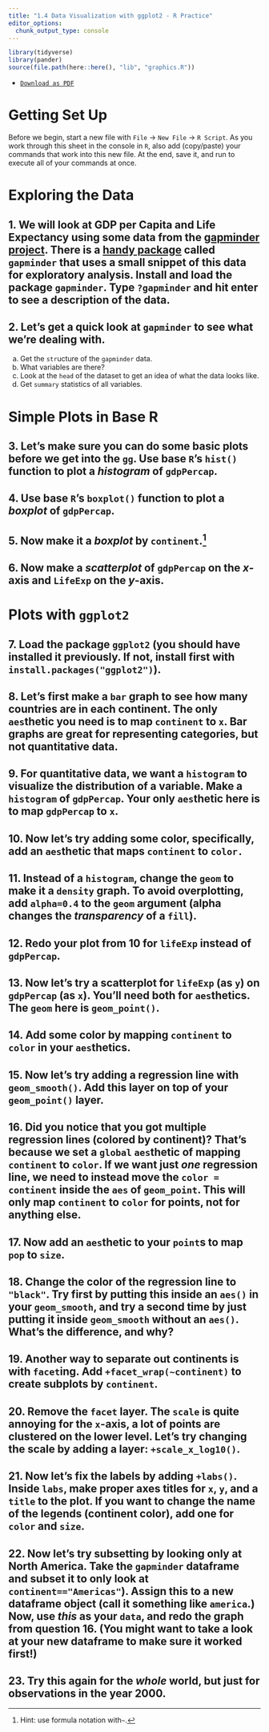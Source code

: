 ```yaml
---
title: "1.4 Data Visualization with ggplot2 - R Practice"
editor_options: 
  chunk_output_type: console
---
```


```r
library(tidyverse)
library(pander)
source(file.path(here::here(), "lib", "graphics.R"))
```
- [<i class="fas fa-file-pdf"></i> `Download as PDF`](/r/04-r-practice.pdf)

# Getting Set Up 

Before we begin, start a new file with `File` $\rightarrow$ `New File` $\rightarrow$ `R Script`. As you work through this sheet in the console in `R`, also add (copy/paste) your commands that work into this new file. At the end, save it, and run to execute all of your commands at once.

# Exploring the Data

## 1. We will look at GDP per Capita and Life Expectancy using some data from the [gapminder project](http://gapminder.org). There is a [handy package](https://github.com/jennybc/gapminder) called `gapminder` that uses a small snippet of this data for exploratory analysis. Install and load the package `gapminder`. Type `?gapminder` and hit enter to see a description of the data.

## 2. Let's get a quick look at `gapminder` to see what we're dealing with. 

a. Get the `str`ucture of the `gapminder` data. 
b. What variables are there?
c. Look at the `head` of the dataset to get an idea of what the data looks like. 
d. Get `summary` statistics of all variables. 

# Simple Plots in Base R

## 3. Let's make sure you can do some basic plots before we get into the `gg`. Use base `R`'s `hist()` function to plot a *histogram* of `gdpPercap`.

## 4. Use base `R`'s `boxplot()` function to plot a *boxplot* of `gdpPercap`.

## 5. Now make it a *boxplot* by `continent`.^[Hint: use formula notation with`~`.]

## 6. Now make a *scatterplot* of `gdpPercap` on the $x$-axis and `LifeExp` on the $y$-axis.

# Plots with `ggplot2`

## 7. Load the package `ggplot2` (you should have installed it previously. If not, install first with `install.packages("ggplot2")`).

## 8. Let's first make a `bar` graph to see how many countries are in each continent. The only `aes`thetic you need is to map `continent` to `x`. Bar graphs are great for representing categories, but not quantitative data.

## 9. For quantitative data, we want a `histogram` to visualize the distribution of a variable. Make a `histogram` of `gdpPercap`. Your only `aes`thetic here is to map `gdpPercap` to `x`.

## 10. Now let's try adding some color, specifically, add an `aes`thetic that maps `continent` to `color.` 

## 11. Instead of a `histogram`, change the `geom` to make it a `density` graph. To avoid overplotting, add `alpha=0.4` to the `geom` argument (alpha changes the *transparency* of a `fill`).

## 12. Redo your plot from 10 for `lifeExp` instead of `gdpPercap`.

## 13. Now let's try a scatterplot for `lifeExp` (as `y`) on `gdpPercap` (as `x`). You'll need both for `aes`thetics. The `geom` here is `geom_point()`.

## 14. Add some color by mapping `continent` to `color` in your `aes`thetics.

## 15. Now let's try adding a regression line with `geom_smooth()`. Add this layer on top of your `geom_point()` layer.

## 16. Did you notice that you got multiple regression lines (colored by continent)? That's because we set a `global` `aes`thetic of mapping `continent` to `color`. If we want just *one* regression line, we need to instead move the `color = continent` inside the `aes` of `geom_point`. This will only map `continent` to `color` for points, not for anything else.

## 17. Now add an `aes`thetic to your `point`s to map `pop` to `size`. 

## 18. Change the color of the regression line to `"black"`. Try first by putting this inside an `aes()` in your `geom_smooth`, and try a second time by just putting it inside `geom_smooth` without an `aes()`. What's the difference, and why? 

## 19. Another way to separate out continents is with `facet`ing. Add `+facet_wrap(~continent)` to create subplots by `continent`.

## 20. Remove the `facet` layer. The `scale` is quite annoying for the `x`-axis, a lot of points are clustered on the lower level. Let's try changing the scale by adding a layer: `+scale_x_log10()`.

## 21. Now let's fix the labels by adding `+labs()`. Inside `labs`, make proper axes titles for `x`, `y`, and a `title` to the plot. If you want to change the name of the legends (continent color), add one for `color` and `size`.

## 22. Now let's try subsetting by looking only at North America. Take the `gapminder` dataframe and subset it to only look at `continent=="Americas"`). Assign this to a new dataframe object (call it something like `america`.) Now, use *this* as your `data`, and redo the graph from question 16. (You might want to take a look at your new dataframe to make sure it worked first!) 

## 23. Try this again for the *whole* world, but just for observations in the year 2000. 